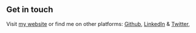 ## Get in touch

Visit [my website](jatinkumar.co) or find me on other platforms: [Github](https://www.github.com/jatinkumar11954), [LinkedIn](https://www.linkedin.com/in/v-jatin-kumar-a7a02a17b/) &  [Twitter](https://www.twitter.com/jatinkumar11954), 
